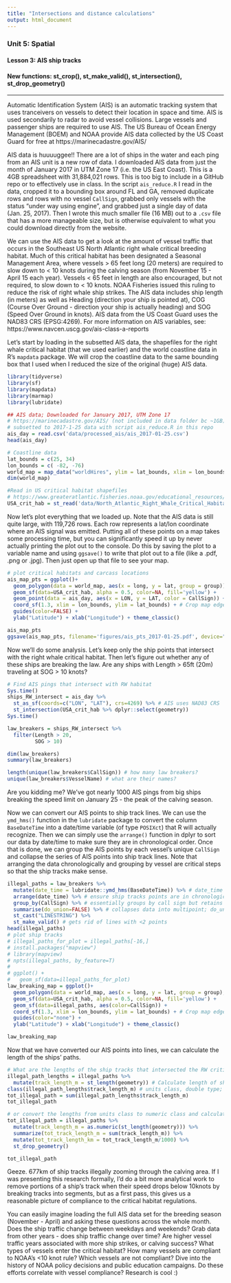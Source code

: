 ```yaml
---
title: "Intersections and distance calculations"
output: html_document
---
```


### Unit 5: Spatial
#### Lesson 3: AIS ship tracks
#### New functions: st_crop(), st_make_valid(), st_intersection(), st_drop_geometry()

***

Automatic Identification System (AIS) is an automatic tracking system that uses tranceivers on vessels to detect their location in space and time. AIS is used secondarily to radar to avoid vessel collisions. Large vessels and passenger ships are required to use AIS. The US Bureau of Ocean Energy Management (BOEM) and NOAA provide AIS data collected by the US Coast Guard for free at https://marinecadastre.gov/AIS/

AIS data is huuuuggee!! There are a lot of ships in the water and each ping from an AIS unit is a new row of data. I downloaded AIS data from just the month of January 2017 in UTM Zone 17 (i.e. the US East Coast). This is a 4GB spreadsheet with 31,884,021 rows. This is too big to include in a GitHub repo or to effectively use in class. In the script `ais_reduce.R` I read in the data, cropped it to a bounding box around FL and GA, removed duplicate rows and rows with no vessel `CallSign`, grabbed only vessels with the status "under way using engine", and grabbed just a single day of data (Jan. 25, 2017). Then I wrote this much smaller file (16 MB) out to a `.csv` file that has a more manageable size, but is otherwise equivalent to what you could download directly from the website. 

We can use the AIS data to get a look at the amount of vessel traffic that occurs in the Southeast US North Atlantic right whale critical breeding habitat. Much of this critical habitat has been designated a Seasonal Management Area, where vessels > 65 feet long (20 meters) are required to slow down to < 10 knots during the calving season (from November 15 - April 15 each year). Vessels < 65 feet in length are also encouraged, but not required, to slow down to < 10 knots. NOAA Fisheries issued this ruling to reduce the risk of right whale ship strikes. The AIS data includes ship length (in meters) as well as Heading (direction your ship is pointed at), COG (Course Over Ground - direction your ship is actually heading) and SOG (Speed Over Ground in knots). AIS data from the US Coast Guard uses the NAD83 CRS (EPSG:4269). For more information on AIS variables, see: https://www.navcen.uscg.gov/ais-class-a-reports

Let's start by loading in the subsetted AIS data, the shapefiles for the right whale critical habitat (that we used earlier) and the world coastline data in R's `mapdata` package. We will crop the coastline data to the same bounding box that I used when I reduced the size of the original (huge) AIS data. 

```r
library(tidyverse)
library(sf)
library(mapdata)
library(marmap)
library(lubridate)
```

```r
## AIS data; Downloaded for January 2017, UTM Zone 17
# https://marinecadastre.gov/AIS/ (not included in data folder bc ~1GB)
# subsetted to 2017-1-25 data with script ais_reduce.R in this repo
ais_day = read.csv('data/processed_ais/ais_2017-01-25.csv')
head(ais_day)

# Coastline data
lat_bounds = c(25, 34)
lon_bounds = c( -82, -76)
world_map = map_data("worldHires", ylim = lat_bounds, xlim = lon_bounds)
dim(world_map)

#Read in US critical habitat shapefiles 
# https://www.greateratlantic.fisheries.noaa.gov/educational_resources/gis/data/index.html
USA_crit_hab = st_read('data/North_Atlantic_Right_Whale_Critical_Habitat/','North_Atlantic_Right_Whale_Critical_Habitat') # reads in set of shapefiles
```

Now let's plot everything that we loaded up. Note that the AIS data is still quite large, with 119,726 rows. Each row represents a lat/lon coordinate where an AIS signal was emitted. Putting all of these points on a map takes some processing time, but you can significantly speed it up by never actually printing the plot out to the console. Do this by saving the plot to a variable name and using `ggsave()` to write that plot out to a file (like a .pdf, .png or .jpg). Then just open up that file to see your map.

```r
# plot critical habitats and carcass locations
ais_map_pts = ggplot()+
  geom_polygon(data = world_map, aes(x = long, y = lat, group = group)) + # add coastline
  geom_sf(data=USA_crit_hab, alpha = 0.5, color=NA, fill='yellow') +
  geom_point(data = ais_day, aes(x = LON, y = LAT, color = CallSign)) + 
  coord_sf(1.3, xlim = lon_bounds, ylim = lat_bounds) + # Crop map edges
  guides(color=FALSE) +
  ylab("Latitude") + xlab("Longitude") + theme_classic() 

ais_map_pts
ggsave(ais_map_pts, filename='figures/ais_pts_2017-01-25.pdf', device="pdf", height=5, width=4)
```

Now we'll do some analysis. Let's keep only the ship points that intersect with the right whale critical habitat. Then let's figure out whether any of these ships are breaking the law. Are any ships with Length > 65ft (20m) traveling at SOG > 10 knots?

```r
# Find AIS pings that intersect with RW habitat
Sys.time()
ships_RW_intersect = ais_day %>%
  st_as_sf(coords=c("LON", "LAT"), crs=4269) %>% # AIS uses NAD83 CRS
  st_intersection(USA_crit_hab %>% dplyr::select(geometry)) 
Sys.time()

law_breakers = ships_RW_intersect %>% 
  filter(Length > 20, 
         SOG > 10)

dim(law_breakers)
summary(law_breakers)

length(unique(law_breakers$CallSign)) # how many law breakers?
unique(law_breakers$VesselName) # what are their names?
```

Are you kidding me? We've got nearly 1000 AIS pings from big ships breaking the speed limit on January 25 - the peak of the calving season. 

Now we can convert our AIS points to ship track lines. We can use the `ymd_hms()` function in the `lubridate` package to convert the column `BaseDateTime` into a date/time variable (of type `POSIXct`) that R will actually recognize. Then we can simply use the `arrange()` function in dplyr to sort our data by date/time to make sure they are in chronological order. Once that is done, we can group the AIS points by each vessel's unique `CallSign` and collapse the series of AIS points into ship track lines. Note that arranging the data chronologically and grouping by vessel are critical steps so that the ship tracks make sense.

```r
illegal_paths = law_breakers %>% 
  mutate(date_time = lubridate::ymd_hms(BaseDateTime)) %>% # date_time is POSIXct class (calendar/time)
  arrange(date_time) %>% # ensure ship tracks points are in chronological order
  group_by(CallSign) %>% # essentially groups by call sign but retains length (in meters) info
  summarise(do_union=FALSE) %>% # collapses data into multipoint; do_union=FALSE prevents reordering points
  st_cast("LINESTRING") %>%
  st_make_valid() # gets rid of lines with <2 points
head(illegal_paths)
# plot ship tracks
# illegal_paths_for_plot = illegal_paths[-16,]
# install.packages("mapview")
# library(mapview)
# npts(illegal_paths, by_feature=T)
# 
# ggplot() +
#   geom_sf(data=illegal_paths_for_plot)
law_breaking_map = ggplot()+
  geom_polygon(data = world_map, aes(x = long, y = lat, group = group), fill = "black", color = NA) + # add coastline
  geom_sf(data=USA_crit_hab, alpha = 0.5, color=NA, fill='yellow') +
  geom_sf(data=illegal_paths, aes(color=CallSign)) +
  coord_sf(1.3, xlim = lon_bounds, ylim = lat_bounds) + # Crop map edges
  guides(color="none") +
  ylab("Latitude") + xlab("Longitude") + theme_classic() 

law_breaking_map
```

Now that we have converted our AIS points into lines, we can calculate the length of the ships' paths. 

```r
# What are the lengths of the ship tracks that intersected the RW critical habitat?
illegal_path_lengths = illegal_paths %>%
  mutate(track_length_m = st_length(geometry)) # Calculate length of ship tracks in meters
class(illegal_path_lengths$track_length_m) # units class, double type; can convert to numeric with as.numeric()
tot_illegal_path = sum(illegal_path_lengths$track_length_m)
tot_illegal_path

# or convert the lengths from units class to numeric class and calculate total track length using dplyr:
tot_illegal_path = illegal_paths %>%
  mutate(track_length_m = as.numeric(st_length(geometry))) %>% 
  summarize(tot_track_length_m = sum(track_length_m)) %>%
  mutate(tot_track_length_km = tot_track_length_m/1000) %>%
  st_drop_geometry()

tot_illegal_path
```

Geeze. 677km of ship tracks illegally zooming through the calving area. If I was presenting this research formally, I'd do a bit more analytical work to remove portions of a ship's track when their speed drops below 10knots by breaking tracks into segments, but as a first pass, this gives us a reasonable picture of compliance to the critical habitat regulations.

You can easily imagine loading the full AIS data set for the breeding season (November - April) and asking these questions across the whole month. Does the ship traffic change between weekdays and weekends? Grab data from other years - does ship traffic change over time? Are higher vessel traffic years associated with more ship strikes, or calving success? What types of vessels enter the critical habitat? How many vessels are compliant to NOAA's <10 knot rule? Which vessels are not compliant? Dive into the history of NOAA policy decisions and public education campaigns. Do these efforts correlate with vessel compliance? Research is cool :)


